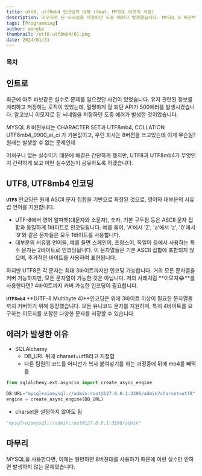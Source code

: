 ```yaml
---
title: utf8, utf8mb4 인코딩의 이해 (feat. MYSQL 이모지 저장)
description: 이모지로 된 닉네임을 저장하던 도중 에러가 발생했습니다. MYSQL 8 버젼부터는 CHARACTER SET과 UTF8mb4, COLLATION UTF8mb4_0900_ai_ci  가 기본값이고, 우린 회사는 8버젼을 쓰고있는데 이게 무슨일? 원래는 발생할 수 없는 문제인데
tags: [Programming]
author: mingke
thumbnail: /utf8-utf8mb4/01.png
date: 2024/01/31
---
```


### 목차

## 인트로

최근에 아주 바보같은 실수로 문제를 일으켰던 사건이 있었습니다. 유저 관련된 정보를 처리하고 저장하는 로직이 있었는데, 멀쩡하게 잘 되던 API가 500에러를 발생시켰습니다. 알고보니 이모지로 된 닉네임을 저장하던 도중 에러가 발생한 것이었습니다.

MYSQL 8 버젼부터는 CHARACTER SET과 UTF8mb4, COLLATION UTF8mb4_0900_ai_ci 가 기본값이고, 우린 회사는 8버젼을 쓰고있는데 이게 무슨일? 원래는 발생할 수 없는 문제인데

어처구니 없는 실수이기 때문에 해결은 간단하게 했지만, UTF8과 UTF8mb4가 무엇인지 간략하게 보고 어떤 실수였는지 공유하도록 하겠습니다.

## UTF8, UTF8mb4 인코딩

**`UTF8`** 인코딩은 원래 ASCII 문자 집합을 기반으로 확장된 것으로, 영어와 대부분의 서유럽 언어를 지원합니다.

- UTF-8에서 영어 알파벳(대문자와 소문자), 숫자, 기본 구두점 등은 ASCII 문자 집합과 동일하게 1바이트로 인코딩됩니다. 예를 들어, 'A'에서 'Z', 'a'에서 'z', '0'에서 '9'와 같은 문자들은 모두 1바이트를 사용합니다.
- 대부분의 서유럽 언어들, 예를 들면 스페인어, 프랑스어, 독일어 등에서 사용하는 특수 문자는 2바이트로 인코딩됩니다. 이 문자열들은 기본 ASCII 집합에 포함되지 않으며, 추가적인 바이트를 사용하여 표현됩니다.

하지만 UTF8은 각 문자는 최대 3바이트까지만 인코딩 가능합니다. 거의 모든 문자열을 커버 가능하지만, 모든 문자열이 가능한 것은 아닙니다. 저의 사례처럼 **이모지😂**를 사용한다면? 4바이트까지 커버 가능한 인코딩이 필요합니다.

**`UTF8mb4`** **(UTF-8 Multibyte 4)**인코딩은 위에 3바이트 이상이 필요한 문자열들까지 커버하기 위해 등장했습니다. 모든 유니코드 문자를 지원하며, 특히 4바이트를 요구하는 이모지를 포함한 다양한 문자를 저장할 수 있습니다.

## 에러가 발생한 이유

- SQLAlchemy
  - DB_URL 뒤에 charset=utf8라고 지정함
  - 다른 팀원의 코드를 어디선가 복사 붙여넣기를 하는 과정중에 뒤에 mb4를 빼먹음

```python
from sqlalchemy.ext.asyncio import create_async_engine

DB_URL="mysql+aiomysql://admin:root@127.0.0.1:3306/admin?charset=utf8"
engine = create_async_engine(DB_URL)

```

- charset을 설정하지 않아도 됨

```python
"mysql+aiomysql://admin:root@127.0.0.1:3306/admin"
```

## 마무리

MYSQL을 사용한다면, 이제는 웬만하면 8버젼대를 사용하기 때문에 이런 실수만 안하면 발생하지 않는 문제였습니다.
